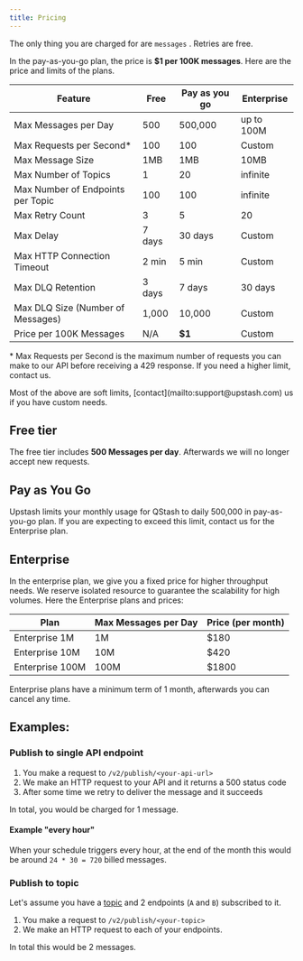 ```yaml
---
title: Pricing
---
```


The only thing you are charged for are `messages` . Retries are free.

In the pay-as-you-go plan, the price is **\$1 per 100K messages**. Here are the
price and limits of the plans.

| Feature                           | Free   | Pay as you go | Enterprise |
| --------------------------------- | ------ | ------------- | ---------- |
| Max Messages per Day              | 500    | 500,000       | up to 100M |
| Max Requests per Second\*         | 100    | 100           | Custom     |
| Max Message Size                  | 1MB    | 1MB           | 10MB       |
| Max Number of Topics              | 1      | 20            | infinite   |
| Max Number of Endpoints per Topic | 100    | 100           | infinite   |
| Max Retry Count                   | 3      | 5             | 20         |
| Max Delay                         | 7 days | 30 days       | Custom     |
| Max HTTP Connection Timeout       | 2 min  | 5 min         | Custom     |
| Max DLQ Retention                 | 3 days | 7 days        | 30 days    |
| Max DLQ Size (Number of Messages) | 1,000  | 10,000        | Custom     |
| Price per 100K Messages           | N/A    | **\$1**       | Custom     |

\* Max Requests per Second is the maximum number of requests you can make to our
API before receiving a 429 response. If you need a higher limit, contact us.

<Note>
  Most of the above are soft limits, [contact](mailto:support@upstash.com) us if
  you have custom needs.
</Note>

## Free tier

The free tier includes **500 Messages per day**. Afterwards we will no longer
accept new requests.

## Pay as You Go

Upstash limits your monthly usage for QStash to daily 500,000 in pay-as-you-go
plan. If you are expecting to exceed this limit, contact us for the Enterprise
plan.

## Enterprise

In the enterprise plan, we give you a fixed price for higher throughput needs.
We reserve isolated resource to guarantee the scalability for high volumes. Here
the Enterprise plans and prices:

| Plan            | Max Messages per Day | Price (per month) |
| --------------- | -------------------- | ----------------- |
| Enterprise 1M   | 1M                   | \$180              |
| Enterprise 10M  | 10M                  | \$420              |
| Enterprise 100M | 100M                 | \$1800             |

<Note>
  Enterprise plans have a minimum term of 1 month, afterwards you can cancel any
  time.
</Note>

## Examples:

### Publish to single API endpoint

1. You make a request to `/v2/publish/<your-api-url>`
2. We make an HTTP request to your API and it returns a 500 status code
3. After some time we retry to deliver the message and it succeeds

In total, you would be charged for 1 message.

#### Example "every hour"

When your schedule triggers every hour, at the end of the month this would be
around `24 * 30 = 720` billed messages.

### Publish to topic

Let's assume you have a [topic](/qstash/features/topics) and 2 endpoints (`A`
and `B`) subscribed to it.

1. You make a request to `/v2/publish/<your-topic>`
2. We make an HTTP request to each of your endpoints.

In total this would be 2 messages.
